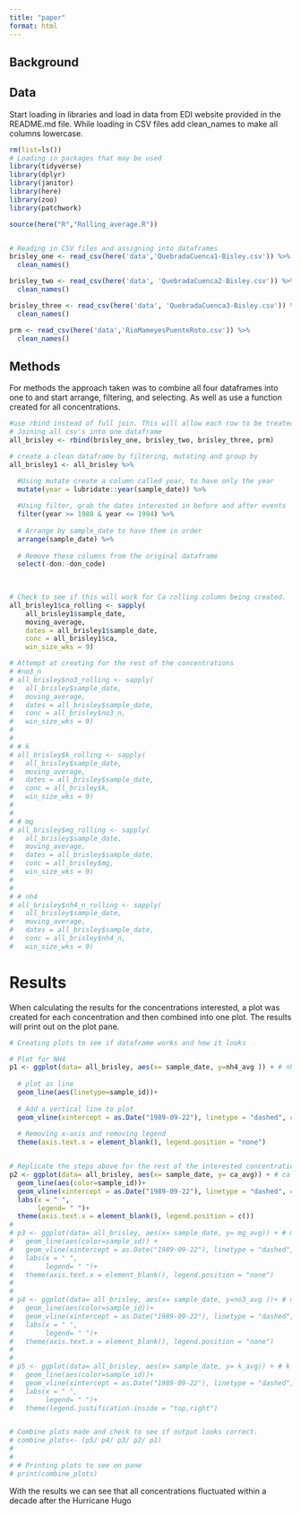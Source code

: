 ```yaml
---
title: "paper"
format: html
---
```


## Background


## Data 
Start loading in libraries and load in data from EDI website provided in the README.md file. While loading in CSV files add clean_names to make all columns lowercase.
```r
rm(list=ls())
# Loading in packages that may be used
library(tidyverse)
library(dplyr)
library(janitor)
library(here)
library(zoo)
library(patchwork)

source(here("R","Rolling_average.R"))


# Reading in CSV files and assigning into dataframes
brisley_one <- read_csv(here('data','QuebradaCuenca1-Bisley.csv')) %>% 
  clean_names()

brisley_two <- read_csv(here('data', 'QuebradaCuenca2-Bisley.csv')) %>% 
  clean_names()

brisley_three <- read_csv(here('data', 'QuebradaCuenca3-Bisley.csv')) %>% 
  clean_names()

prm <- read_csv(here('data','RioMameyesPuenteRoto.csv')) %>% 
  clean_names() 
```


## Methods
For methods the approach taken was to combine all four dataframes into one to and start arrange, filtering, and selecting. As well as use a function created for all concentrations. 
```r
#use rbind instead of full join. This will allow each row to be treated individually instead of a key
# Joining all csv's into one dataframe
all_brisley <- rbind(brisley_one, brisley_two, brisley_three, prm)

# create a clean dataframe by filtering, mutating and group by     
all_brisley1 <- all_brisley %>% 

  #Using mutate create a column called year, to have only the year
  mutate(year = lubridate::year(sample_date)) %>% 
  
  #Using filter, grab the dates interested in before and after events
  filter(year >= 1988 & year <= 1994) %>% 
  
  # Arrange by sample_date to have them in order
  arrange(sample_date) %>% 
  
  # Remove these columns from the original dataframe
  select(-don:-don_code)
  
    

# Check to see if this will work for Ca rolling column being created. 
all_brisley1$ca_rolling <- sapply( 
    all_brisley1$sample_date,
    moving_average,
    dates = all_brisley1$sample_date,
    conc = all_brisley1$ca,
    win_size_wks = 9)

# Attempt at creating for the rest of the concentrations
# #no3_n
# all_brisley$no3_rolling <- sapply( 
#   all_brisley$sample_date,
#   moving_average,
#   dates = all_brisley$sample_date,
#   conc = all_brisley$no3_n,
#   win_size_wks = 9)
# 
# 
# # k
# all_brisley$k_rolling <- sapply(  
#   all_brisley$sample_date,
#   moving_average,
#   dates = all_brisley$sample_date,
#   conc = all_brisley$k,
#   win_size_wks = 9)
# 
# 
# # mg
# all_brisley$mg_rolling <- sapply( 
#   all_brisley$sample_date,
#   moving_average,
#   dates = all_brisley$sample_date,
#   conc = all_brisley$mg,
#   win_size_wks = 9)
# 
# 
# # nh4
# all_brisley$nh4_n_rolling <- sapply( 
#   all_brisley$sample_date,
#   moving_average,
#   dates = all_brisley$sample_date,
#   conc = all_brisley$nh4_n,
#   win_size_wks = 9)


```


# Results
When calculating the results for the concentrations interested, a plot was created for each concentration and then combined into one plot. The results will print out on the plot pane.
```r
# Creating plots to see if dataframe works and how it looks

# Plot for NH4
p1 <- ggplot(data= all_brisley, aes(x= sample_date, y=nh4_avg )) + # nh4
  
  # plot as line
  geom_line(aes(linetype=sample_id))+
  
  # Add a vertical line to plot
  geom_vline(xintercept = as.Date("1989-09-22"), linetype = "dashed", color = "red")+
  
  # Removing x-axis and removing legend
  theme(axis.text.x = element_blank(), legend.position = "none")


# Replicate the steps above for the rest of the interested concentrations.
p2 <- ggplot(data= all_brisley, aes(x= sample_date, y= ca_avg)) + # ca
  geom_line(aes(color=sample_id))+
  geom_vline(xintercept = as.Date("1989-09-22"), linetype = "dashed", color = "red")+
  labs(x = " ",
       legend= " ")+
  theme(axis.text.x = element_blank(), legend.position = c())
# 
# p3 <- ggplot(data= all_brisley, aes(x= sample_date, y= mg_avg)) + # mg
#   geom_line(aes(color=sample_id)) +
#   geom_vline(xintercept = as.Date("1989-09-22"), linetype = "dashed", color = "red")+
#   labs(x = " ",
#        legend= " ")+
#   theme(axis.text.x = element_blank(), legend.position = "none")
# 
# 
# p4 <- ggplot(data= all_brisley, aes(x= sample_date, y=no3_avg ))+ # no3
#   geom_line(aes(color=sample_id))+
#   geom_vline(xintercept = as.Date("1989-09-22"), linetype = "dashed", color = "red")+
#   labs(x = " ",
#        legend= " ")+ 
#   theme(axis.text.x = element_blank(), legend.position = "none")
# 
# 
# p5 <- ggplot(data= all_brisley, aes(x= sample_date, y= k_avg)) + # k
#   geom_line(aes(color=sample_id))+
#   geom_vline(xintercept = as.Date("1989-09-22"), linetype = "dashed", color = "red")+
#   labs(x = " ",
#        legend= " ")+
#   theme(legend.justification.inside = "top,right")


# Combine plots made and check to see if output looks correct.
# combine_plots<- (p5/ p4/ p3/ p2/ p1)
# 
# 
# # Printing plots to see on pane
# print(combine_plots)
```

With the results we can see that all concentrations fluctuated within a decade after the Hurricane Hugo

